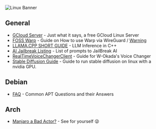![Linux Banner](https://b.l3n.co/i/YjM7av.webp)

## General
- [GCloud Server](https://rentry.co/4sx64) - Just what it says, a free GCloud Linux Server
- [FOSS Warp](https://rentry.co/foss-warp) - Guide on How to use Warp via WireGuard / [Warning](https://rentry.co/warpwarning2)
- [LLAMA.CPP SHORT GUIDE](https://rentry.org/llama-mini-guide) - LLM Inference in C++
- [AI Jailbreak Listing](https://rentry.org/jb-listing) - List of prompts to JailBreak AI
- [RealTimeVoiceChangerClient](https://rentry.co/VoiceChangerGuide) - Guide for W-Okada's Voice Changer
- [Stable Diffusion Guide](https://rentry.org/sable-sdw-ubuntu-nvidia) - Guide to run stable diffusion on linux with a nvidia GPU.

## Debian
- [FAQ](https://rentry.org/apt_issues) - Common APT Questions and their Answers

## Arch
- [Manjaro a Bad Actor?](https://rentry.org/Manjaro_bad) - See for yourself 😜
